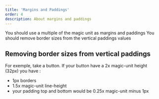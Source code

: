 ```yaml
---
title: 'Margins and Paddings'
order: 4
description: About margins and paddings
---
```


<HintItem>
  You should use a multiple of the magic unit as margins and paddings
</HintItem>
<HintItem>
  You should remove border sizes from the vertical paddings values
</HintItem>

<br />

## Removing border sizes from vertical paddings

For exemple, take a button. If your button have a 2x magic-unit height (32px)
you have :

- 1px borders
- 1.5x magic-unit line-height
- your padding top and bottom would be 0.25x magic-unit minus 1px

